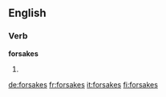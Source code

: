 ==English==

===Verb===
'''forsakes'''

# {{third-person singular of|[[forsake]]}}

[[de:forsakes]]
[[fr:forsakes]]
[[it:forsakes]]
[[fi:forsakes]]
